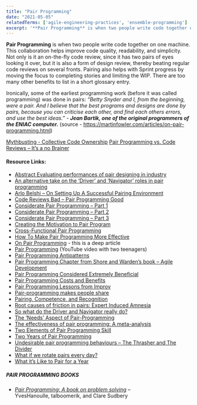 ```yaml
---
title: "Pair Programming"
date: "2021-05-05"
relatedTerms: ['agile-engineering-practices', 'ensemble-programming']
excerpt: '**Pair Programming** is when two people write code together on one machine. This'
---
```


**Pair Programming** is when two people write code together on one machine. This collaboration helps improve code quality, readability, and simplicity. Not only is it an on-the-fly code review, since it has two pairs of eyes looking it over, but it is also a form of design review, thereby beating regular code reviews on several fronts. Pairing also helps with Sprint progress by moving the focus to completing stories and limiting the WIP. There are too many other benefits to list in a short glossary entry.

Ironically, some of the earliest programming work (before it was called programming) was done in pairs: _“Betty Snyder and I, from the beginning, were a pair. And I believe that the best programs and designs are done by pairs, because you can criticise each other, and find each others errors, and use the best ideas.” -_ **_Jean Bartik, one of the original programmers of the ENIAC computer._** (source - https://martinfowler.com/articles/on-pair-programming.html)

[Mythbusting - Collective Code Ownership]((/blog/mythbusting-c))
[Pair Programming vs. Code Reviews – It’s a no Brainer](/blog/pair-programmin)

#### Resource Links:

- [Abstract Evaluating performances of pair designing in industry](https://citeseerx.ist.psu.edu/doc_view/pid/c0bf40945360465b74cdb81dc1bd8ee3df07f709)
- [An alternative take on the ‘Driver’ and ‘Navigator’ roles in pair programming](https://salfreudenberg.wordpress.com/2013/08/31/an-alternative-take-on-the-driver-and-navigator-roles-in-pair-programming/)
- [Arlo Belshi – On Setting Up A Successful Pairing Environment](https://arlobelshee.com/is-pair-programming-for-me/)
- [Code Reviews Bad – Pair Programming Good](https://www.solutionsiq.com/resource/blog-post/code-reviews-bad-pair-programming-good-or-dont-throw-it-over-the-wall-collaborate/)
- [Considerate Pair Programming – Part 1](https://sedano.org/toddsedano/2017/10/24/considerate-pair-programming.html)
- [Considerate Pair Programming – Part 2](https://sedano.org/toddsedano/2017/10/23/considerate-pair-programming.html)
- [Considerate Pair Programming – Part 3](https://sedano.org/toddsedano/2017/10/22/considerate-pair-programming.html)
- [Creating the Motivation to Pair Program](https://thisagileguy.com/creating-the-motivation-to-pair-program/)
- [Cross-Functional Pair Programming](https://www.solutionsiq.com/resource/blog-post/experience-design-and-cross-functional-pairing/)
- [How To Make Pair Programming More Effective](https://medium.com/the-liberators/in-depth-how-to-make-pair-programming-more-effective-a47e287cace7)
- [On Pair Programming](https://martinfowler.com/articles/on-pair-programming.html) - this is a deep article
- [Pair Programming](https://www.youtube.com/watch?v=vgkahOzFH2Q) (YouTube video with two teenagers)
- [Pair Programming Antipatterns](https://medium.com/javarevisited/pair-programming-antipatterns-db39dd678755)
- [Pair Programming Chapter from Shore and Warden’s book – Agile Development](https://www.jamesshore.com/v2/books/aoad1/pair_programming)
- [Pair Programming Considered Extremely Beneficial](https://techcrunch.com/2012/03/17/pair-programming-considered-extremely-beneficial/)
- [Pair Programming Costs and Benefits](https://collaboration.csc.ncsu.edu/laurie/Papers/XPSardinia.PDF)
- [Pair Programming Lessons from Improv](https://blog.gdinwiddie.com/2014/12/31/pair-programming-lessons-from-improv/)
- [Pair-programming makes people share](https://www.nicoespeon.com/en/2017/10/pair-programming-makes-people-share/)
- [Pairing, Competence, and Recognition](https://agileotter.blogspot.com/2011/01/pairing-competence-and-recognition.html)
- [Root causes of friction in pairs: Expert Induced Amnesia](https://medium.com/learning-teaching-pairing/root-causes-of-friction-in-pairs-expert-induced-amnesia-6cc80aee0d4d)
- [So what do the Driver and Navigator really do?](https://salfreudenberg.wordpress.com/2013/08/17/so-what-do-the-driver-and-navigator-really-do/)
- [The ‘Needs’ Aspect of Pair-Programming](https://medium.com/learning-teaching-pairing/the-needs-aspect-of-pair-programming-702777fc1ec1)
- [The effectiveness of pair programming: A meta-analysis](https://www.ic.unicamp.br/~wainer/outros/systrev/30.pdf)
- [Two Elements of Pair Programming Skill](https://arxiv.org/pdf/2102.06460.pdf)
- [Two Years of Pair Programming](https://www.cholick.com/entry/show/281)
- [Undesirable pair programming behaviours – The Thrasher and The Divider](https://salfreudenberg.wordpress.com/2013/10/04/undesirable-pair-programming-behaviours-the-thrasher-and-the-divider/)
- [What if we rotate pairs every day?](https://martinfowler.com/articles/rotate-pairs-experiment.html)
- [What it’s Like to Pair for a Year](https://medium.com/built-to-adapt/what-its-like-to-pair-for-a-year-86d048494324#.vljybna4o)

##### PAIR PROGRAMMING BOOKS

- [_Pair Programming: A book on problem solving_](https://leanpub.com/pairprogrammingworkshop) – YvesHanoulle, talboomerik, and Clare Sudbery

